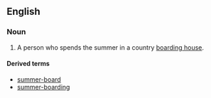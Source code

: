 ==English==
===Noun===
{{en-noun|head=[[summer]] [[boarder]]}}

# {{US}} A person who spends the summer in a country [[boarding house]].

====Derived terms====
* [[summer-board]]<!--verb-->
* [[summer-boarding]]<!--noun-->
